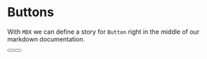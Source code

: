 
<Meta title="MDX/Button" component={Button} />

# Buttons

With `MDX` we can define a story for `Button` right in the middle of our
markdown documentation.

<Preview>
  <Story name="all buttons">
    <div width="200px">
      <Button text="Submit" />
      <Button text="Disabled" />
    </div>
  </Story>
</Preview>